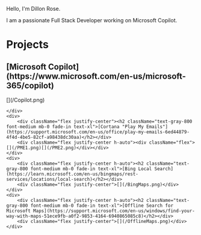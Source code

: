 Hello, I'm Dillon Rose.

I am a passionate Full Stack Developer working on Microsoft Copilot.
<br/>

# Projects
<div className="grid grid-cols-1 md:grid-cols-2 gap-6 w-full max-w-67xl mx-auto">
    <div>
        <div className="flex justify-center"><h2 className="text-gray-800 font-medium mb-0 fade-in text-xl">[Microsoft Copilot](https://www.microsoft.com/en-us/microsoft-365/copilot)</h2></div>
        <div className="flex justify-center h-auto">[](/Copilot.png)</div>
      
    </div>
    <div>
        <div className="flex justify-center"><h2 className="text-gray-800 font-medium mb-0 fade-in text-xl">[Cortana "Play My Emails"](https://support.microsoft.com/en-us/office/play-my-emails-6ed44879-4f4d-4be5-82cf-a98438dc30aa)</h2></div>
        <div className="flex justify-center h-auto"><div className="flex">[](/PME1.png)[](/PME2.png)</div></div>
    </div>
    <div>
        <div className="flex justify-center h-auto"><h2 className="text-gray-800 font-medium mb-0 fade-in text-xl">[Bing Local Search](https://learn.microsoft.com/en-us/bingmaps/rest-services/locations/local-search)</h2></div>
        <div className="flex justify-center">[](/BingMaps.png)</div>
    </div>
    <div>
        <div className="flex justify-center h-auto"><h2 className="text-gray-800 font-medium mb-0 fade-in text-xl">[Offline Search for Microsoft Maps](https://support.microsoft.com/en-us/windows/find-your-way-with-maps-51ece9fb-a0f2-9853-4164-6940865085c8)</h2></div>
        <div className="flex justify-center">[](/OfflineMaps.png)</div>
    </div>
</div>
